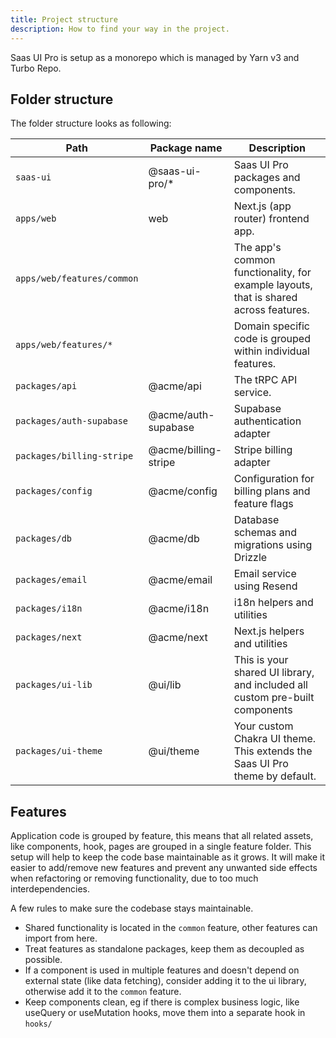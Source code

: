 ```yaml
---
title: Project structure
description: How to find your way in the project.
---
```


Saas UI Pro is setup as a monorepo which is managed by Yarn v3 and Turbo Repo.

## Folder structure

The folder structure looks as following:

| Path                       | Package name         | Description                                                                          |
| -------------------------- | -------------------- | ------------------------------------------------------------------------------------ |
| `saas-ui`                  | @saas-ui-pro/\*      | Saas UI Pro packages and components.                                                 |
| `apps/web`                 | web                  | Next.js (app router) frontend app.                                                   |
| `apps/web/features/common` |                      | The app's common functionality, for example layouts, that is shared across features. |
| `apps/web/features/*`      |                      | Domain specific code is grouped within individual features.                          |
| `packages/api`             | @acme/api            | The tRPC API service.                                                                |
| `packages/auth-supabase`   | @acme/auth-supabase  | Supabase authentication adapter                                                      |
| `packages/billing-stripe`  | @acme/billing-stripe | Stripe billing adapter                                                               |
| `packages/config`          | @acme/config         | Configuration for billing plans and feature flags                                    |
| `packages/db`              | @acme/db             | Database schemas and migrations using Drizzle                                        |
| `packages/email`           | @acme/email          | Email service using Resend                                                           |
| `packages/i18n`            | @acme/i18n           | i18n helpers and utilities                                                           |
| `packages/next`            | @acme/next           | Next.js helpers and utilities                                                        |
| `packages/ui-lib`          | @ui/lib              | This is your shared UI library, and included all custom pre-built components         |
| `packages/ui-theme`        | @ui/theme            | Your custom Chakra UI theme. This extends the Saas UI Pro theme by default.          |

## Features

Application code is grouped by feature, this means that all related assets, like components, hook, pages are grouped in a single feature folder. This setup will help to keep the code base maintainable as it grows. It will make it easier to add/remove new features and prevent any unwanted side effects when refactoring or removing functionality, due to too much interdependencies.

A few rules to make sure the codebase stays maintainable.

- Shared functionality is located in the `common` feature, other features can import from here.
- Treat features as standalone packages, keep them as decoupled as possible.
- If a component is used in multiple features and doesn't depend on external state (like data fetching), consider adding it to the ui library, otherwise add it to the `common` feature.
- Keep components clean, eg if there is complex business logic, like useQuery or useMutation hooks, move them into a separate hook in `hooks/`
